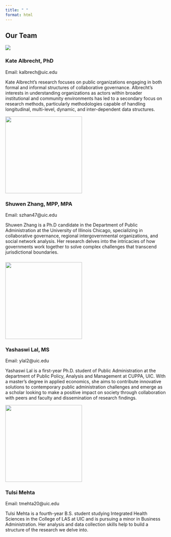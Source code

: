 ```yaml
---
title: " "
format: html
---
```


## Our Team

![](Team%20Bio/katealbrecht.jpg){fig-align="left"}

### **Kate Albrecht, PhD**

Email: kalbrech\@uic.edu

Kate Albrecht’s research focuses on public organizations engaging in both formal and informal structures of collaborative governance. Albrecht’s interests in understanding organizations as actors within broader institutional and community environments has led to a secondary focus on research methods, particularly methodologies capable of handling longitudinal, multi-level, dynamic, and inter-dependent data structures.

![](Team%20Bio/Shuwen.jpg){width="240"}

### Shuwen Zhang, MPP, MPA

Email: szhan47\@uic.edu

Shuwen Zhang is a Ph.D candidate in the Department of Public Administration at the University of Illinois Chicago, specializing in collaborative governance, regional intergovernmental organizations, and social network analysis. Her research delves into the intricacies of how governments work together to solve complex challenges that transcend jurisdictional boundaries.

###  {width="300"}

![](Team%20Bio/Yashaswi.jpg){fig-align="left" width="240"}

### Yashaswi Lal, MS

Email: ylal2\@uic.edu

Yashaswi Lal is a first-year Ph.D. student of Public Administration at the department of Public Policy, Analysis and Management at CUPPA, UIC. With a master's degree in applied economics, she aims to contribute innovative solutions to contemporary public administration challenges and emerge as a scholar looking to make a positive impact on society through collaboration with peers and faculty and dissemination of research findings.

![](Team Bio/Tulsi.jpg){width="240"}

### Tulsi Mehta

Email: tmehta20\@uic.edu

Tulsi Mehta is a fourth-year B.S. student studying Integrated Health Sciences in the College of LAS at UIC and is pursuing a minor in Business Administration. Her analysis and data collection skills help to build a structure of the research we delve into.
